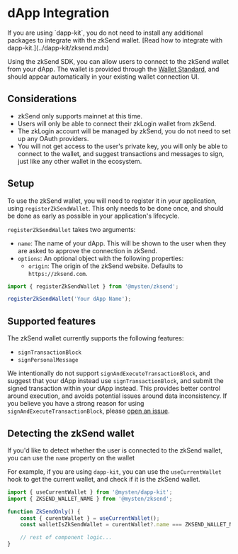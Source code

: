 
# dApp Integration

<Callout type="info">
    If you are using `dapp-kit`, you do not need to install any additional packages to integrate
    with the zkSend wallet. [Read how to integrate with dapp-kit.](../dapp-kit/zksend.mdx)
</Callout>

Using the zkSend SDK, you can allow users to connect to the zkSend wallet from your dApp. The wallet
is provided through the [Wallet Standard](https://docs.sui.io/standards/wallet-standard), and should
appear automatically in your existing wallet connection UI.

## Considerations

-   zkSend only supports mainnet at this time.
-   Users will only be able to connect their zkLogin wallet from zkSend.
-   The zkLogin account will be managed by zkSend, you do not need to set up any OAuth providers.
-   You will not get access to the user's private key, you will only be able to connect to the
    wallet, and suggest transactions and messages to sign, just like any other wallet in the
    ecosystem.

## Setup

To use the zkSend wallet, you will need to register it in your application, using
`registerZkSendWallet`. This only needs to be done once, and should be done as early as possible in
your application's lifecycle.

`registerZkSendWallet` takes two arguments:

-   `name`: The name of your dApp. This will be shown to the user when they are asked to approve the
    connection in zkSend.
-   `options`: An optional object with the following properties:
    -   `origin`: The origin of the zkSend website. Defaults to `https://zksend.com`.

```ts
import { registerZkSendWallet } from '@mysten/zksend';

registerZkSendWallet('Your dApp Name');
```

## Supported features

The zkSend wallet currently supports the following features:

-   `signTransactionBlock`
-   `signPersonalMessage`

We intentionally do not support `signAndExecuteTransactionBlock`, and suggest that your dApp instead
use `signTransactionBlock`, and submit the signed transaction within your dApp instead. This
provides better control around execution, and avoids potential issues around data inconsistency. If
you believe you have a strong reason for using `signAndExecuteTransactionBlock`, please
[open an issue](https://github.com/MystenLabs/sui/issues/new/choose).

## Detecting the zkSend wallet

If you'd like to detect whether the user is connected to the zkSend wallet, you can use the `name`
property on the wallet

For example, if you are using `dapp-kit`, you can use the `useCurrentWallet` hook to get the current
wallet, and check if it is the zkSend wallet.

```ts
import { useCurrentWallet } from '@mysten/dapp-kit';
import { ZKSEND_WALLET_NAME } from '@mysten/zksend';

function ZkSendOnly() {
    const { curentWallet } = useCurrentWallet();
    const walletIsZkSendWallet = curentWallet?.name === ZKSEND_WALLET_NAME;

    // rest of component logic...
}
```

